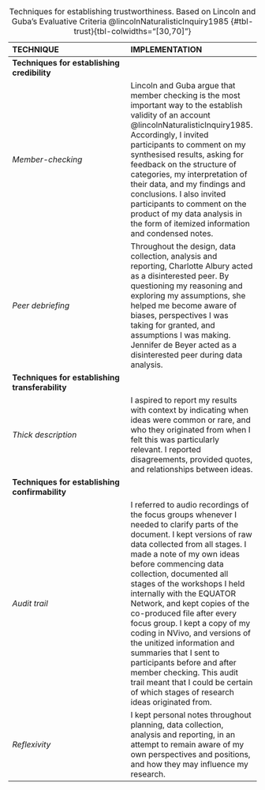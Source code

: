 | **TECHNIQUE**                                   | **IMPLEMENTATION**                                                                                                                                                                                                                                                                                                                                                                                                                                                                                                                                                                                                                             |
|:----------------------------------|:------------------------------------|
| **Techniques for establishing credibility**     |                                                                                                                                                                                                                                                                                                                                                                                                                                                                                                                                                                                                                                                |
| *Member-checking*                               | Lincoln and Guba argue that member checking is the most important way to the establish validity of an account @lincolnNaturalisticInquiry1985. Accordingly, I invited participants to comment on my synthesised results, asking for feedback on the structure of categories, my interpretation of their data, and my findings and conclusions. I also invited participants to comment on the product of my data analysis in the form of itemized information and condensed notes.                                                                                                                                                              |
| *Peer debriefing*                               | Throughout the design, data collection, analysis and reporting, Charlotte Albury acted as a disinterested peer. By questioning my reasoning and exploring my assumptions, she helped me become aware of biases, perspectives I was taking for granted, and assumptions I was making. Jennifer de Beyer acted as a disinterested peer during data analysis.                                                                                                                                                                                                                                                                                     |
| **Techniques for establishing transferability** |                                                                                                                                                                                                                                                                                                                                                                                                                                                                                                                                                                                                                                                |
| *Thick description*                             | I aspired to report my results with context by indicating when ideas were common or rare, and who they originated from when I felt this was particularly relevant. I reported disagreements, provided quotes, and relationships between ideas.                                                                                                                                                                                                                                                                                                                                                                                                 |
| **Techniques for establishing confirmability**  |                                                                                                                                                                                                                                                                                                                                                                                                                                                                                                                                                                                                                                                |
| *Audit trail*                                   | I referred to audio recordings of the focus groups whenever I needed to clarify parts of the document. I kept versions of raw data collected from all stages. I made a note of my own ideas before commencing data collection, documented all stages of the workshops I held internally with the EQUATOR Network, and kept copies of the co-produced file after every focus group. I kept a copy of my coding in NVivo, and versions of the unitized information and summaries that I sent to participants before and after member checking. This audit trail meant that I could be certain of which stages of research ideas originated from. |
| *Reflexivity*                                   | I kept personal notes throughout planning, data collection, analysis and reporting, in an attempt to remain aware of my own perspectives and positions, and how they may influence my research.                                                                                                                                                                                                                                                                                                                                                                                                                                                |

: Techniques for establishing trustworthiness. Based on Lincoln and Guba's Evaluative Criteria @lincolnNaturalisticInquiry1985 {#tbl-trust}{tbl-colwidths="\[30,70\]"}